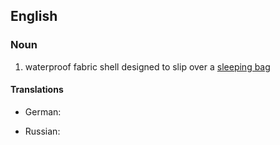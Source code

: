 ==English==

===Noun===
{{en-noun}}

# waterproof fabric shell designed to slip over a [[sleeping bag]]

====Translations====
{{trans-top|waterproof fabric shell designed to slip over a sleeping bag}}
* German: {{t|de|Biwaksack|m}}
{{trans-mid}}
* Russian: {{t+|ru|бивачный}} {{t+|ru|мешок|m}}
{{trans-bottom}}